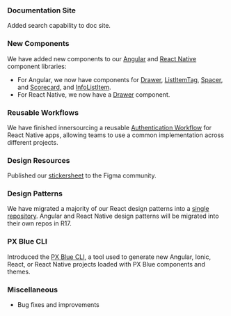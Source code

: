 ### Documentation Site

Added search capability to doc site.

### New Components

We have added new components to our [Angular](https://pxblue-components.github.io/angular) and [React Native](https://pxblue-components.github.io/react-native) component libraries:

-   For Angular, we now have components for [Drawer](https://pxblue-components.github.io/angular/?path=/info/components-drawer--readme), [ListItemTag](https://pxblue-components.github.io/angular/?path=/info/components-list-item-tag--readme), [Spacer](https://pxblue-components.github.io/angular/?path=/info/components-spacer--readme), and
    [Scorecard](https://pxblue-components.github.io/angular/?path=/info/components-score-card--readme), and [InfoListItem](https://pxblue-components.github.io/angular/?path=/info/components-info-list-item--readme).
-   For React Native, we now have a [Drawer](https://pxblue-components.github.io/react-native/?path=/info/components-documentation--drawer) component.

### Reusable Workflows

We have finished innersourcing a reusable [Authentication Workflow](https://www.npmjs.com/package/@pxblue/react-native-auth-workflow) for React Native apps, allowing teams to use a common implementation across different projects.

### Design Resources

Published our [stickersheet](https://www.figma.com/community/file/852558784352181868) to the Figma community.

### Design Patterns

We have migrated a majority of our React design patterns into a [single repository](https://codesandbox.io/s/github/pxblue/react-design-patterns). Angular and React Native design patterns will be migrated into their own repos in R17.

### PX Blue CLI

Introduced the [PX Blue CLI](https://www.npmjs.com/package/@pxblue/cli), a tool used to generate new Angular, Ionic, React, or React Native projects loaded with PX Blue components and themes.

### Miscellaneous

-   Bug fixes and improvements
